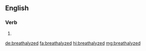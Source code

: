 ==English==

===Verb===
{{head|en|verb form}}

# {{en-past of|breathalyze}}

[[de:breathalyzed]]
[[fa:breathalyzed]]
[[hi:breathalyzed]]
[[mg:breathalyzed]]